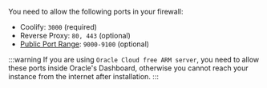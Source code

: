 You need to allow the following ports in your firewall:

- Coolify: `3000` (required)
- Reverse Proxy: `80, 443` (optional)
- [Public Port Range](./settings.md#public-port-range): `9000-9100` (optional) 

:::warning If you are using `Oracle Cloud free ARM server`, you need to allow these ports inside Oracle's Dashboard, otherwise you cannot reach your instance from the internet after installation.
:::